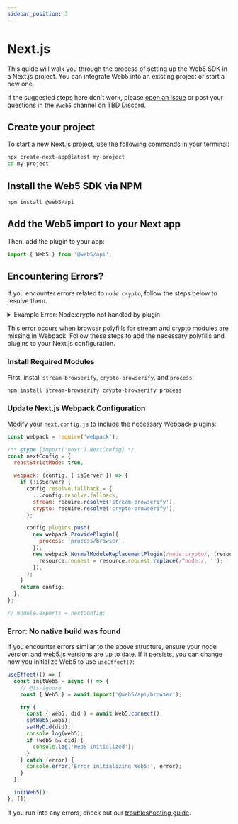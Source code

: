 ```yaml
---
sidebar_position: 3
---
```


# Next.js

This guide will walk you through the process of setting up the Web5 SDK in a Next.js project. You can integrate Web5 into an existing project or start a new one.

If the suggested steps here don't work, please [open an issue](https://github.com/TBD54566975/developer.tbd.website/issues) or post your questions in the `#web5` channel on [TBD Discord](https://discord.com/invite/TBD).

## Create your project

To start a new Next.js project, use the following commands in your terminal:

```bash
npx create-next-app@latest my-project
cd my-project
```

## Install the Web5 SDK via NPM

```bash
npm install @web5/api
```

## Add the Web5 import to your Next app

Then, add the plugin to your app:

```js title="src/pages/index.js"
import { Web5 } from '@web5/api';
```

## Encountering Errors?

If you encounter errors related to `node:crypto`, follow the steps below to resolve them.

<details>
  <summary>Example Error: Node:crypto not handled by plugin</summary>
  Module build failed: UnhandledSchemeError: Reading from "node:crypto" is not handled
  by plugins (Unhandled scheme). Webpack supports "data:" and "file:" URIs by default.
  You may need an additional plugin to handle "node:" URIs. Import trace for requested
  module: node:crypto ./node_modules/@web5/crypto/dist/esm/crypto-primitives/pbkdf2.js
  ./node_modules/@web5/crypto/dist/esm/crypto-primitives/index.js ./node_modules/@web5/crypto/dist/esm/index.js
  ./node_modules/@web5/agent/dist/esm/app-data-store.js ./node_modules/@web5/agent/dist/esm/index.js
  ./node_modules/@web5/api/dist/esm/did-api.js ./node_modules/@web5/api/dist/esm/index.js
  ./src/context/web5.tsx
</details>

This error occurs when browser polyfills for stream and crypto modules are missing in Webpack. Follow these steps to add the necessary polyfills and plugins to your Next.js configuration.

### Install Required Modules

First, install `stream-browserify`, `crypto-browserify`, and `process`:

```bash
npm install stream-browserify crypto-browserify process
```

### Update Next.js Webpack Configuration

Modify your `next.config.js` to include the necessary Webpack plugins:

```js title="next.config.js"
const webpack = require('webpack');

/** @type {import('next').NextConfig} */
const nextConfig = {
  reactStrictMode: true,

  webpack: (config, { isServer }) => {
    if (!isServer) {
      config.resolve.fallback = {
        ...config.resolve.fallback,
        stream: require.resolve('stream-browserify'),
        crypto: require.resolve('crypto-browserify'),
      };

      config.plugins.push(
        new webpack.ProvidePlugin({
          process: 'process/browser',
        }),
        new webpack.NormalModuleReplacementPlugin(/node:crypto/, (resource) => {
          resource.request = resource.request.replace(/^node:/, '');
        }),
      );
    }
    return config;
  },
};

// module.exports = nextConfig;
```

### Error: No native build was found

If you encounter errors similar to the above structure, ensure your node version and web5.js versions are up to date. If it persists, you can change how you initialize Web5 to use `useEffect()`:

```js
useEffect(() => {
  const initWeb5 = async () => {
    // @ts-ignore
    const { Web5 } = await import('@web5/api/browser');

    try {
      const { web5, did } = await Web5.connect();
      setWeb5(web5);
      setMyDid(did);
      console.log(web5);
      if (web5 && did) {
        console.log('Web5 initialized');
      }
    } catch (error) {
      console.error('Error initializing Web5:', error);
    }
  };

  initWeb5();
}, []);
```

If you run into any errors, check out our [troubleshooting guide](./common-errors).
